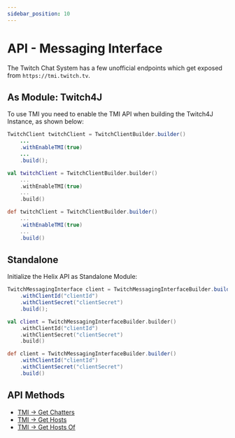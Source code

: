 ```yaml
---
sidebar_position: 10
---
```



# API - Messaging Interface

The Twitch Chat System has a few unofficial endpoints which get exposed from `https://tmi.twitch.tv`.

## As Module: Twitch4J

To use TMI you need to enable the TMI API when building the Twitch4J Instance, as shown below:

<Tabs groupId="code">
<TabItem value="java" label="Java">

```java
TwitchClient twitchClient = TwitchClientBuilder.builder()
    ...
    .withEnableTMI(true)
    ...
    .build();
```

</TabItem>
<TabItem value="kotlin" label="Kotlin">

```kotlin
val twitchClient = TwitchClientBuilder.builder()
    ...
    .withEnableTMI(true)
    ...
    .build()
```

</TabItem>
<TabItem value="groovy" label="Groovy">

```groovy
def twitchClient = TwitchClientBuilder.builder()
    ...
    .withEnableTMI(true)
    ...
    .build()
```

</TabItem>
</Tabs>

## Standalone

Initialize the Helix API as Standalone Module:

<Tabs groupId="code">
<TabItem value="java" label="Java">

```java
TwitchMessagingInterface client = TwitchMessagingInterfaceBuilder.builder()
    .withClientId("clientId")
    .withClientSecret("clientSecret")
    .build();
```

</TabItem>
<TabItem value="kotlin" label="Kotlin">

```kotlin
val client = TwitchMessagingInterfaceBuilder.builder()
    .withClientId("clientId")
    .withClientSecret("clientSecret")
    .build()
```

</TabItem>
<TabItem value="groovy" label="Groovy">

```groovy
def client = TwitchMessagingInterfaceBuilder.builder()
    .withClientId("clientId")
    .withClientSecret("clientSecret")
    .build()
```

</TabItem>
</Tabs>

## API Methods

- [TMI -> Get Chatters](./get-chatters)
- [TMI -> Get Hosts](./get-hosts)
- [TMI -> Get Hosts Of](./get-hosts-of)
